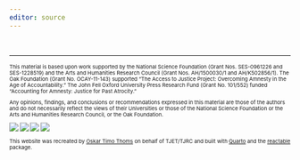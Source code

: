 ```yaml
---
editor: source
---
```


\

------------------------------------------------------------------------

::: {style="font-size: 67%;"}

This material is based upon work supported by the National Science Foundation (Grant Nos. SES-0961226 and SES-1228519) and the Arts and Humanities Research Council (Grant Nos. AH/1500030/1 and AH/K502856/1). The Oak Foundation (Grant No. OCAY-11-143) supported "The Access to Justice Project: Overcoming Amnesty in the Age of Accountability." The John Fell Oxford University Press Research Fund (Grant No. 101/552) funded "Accounting for Amnesty: Justice for Past Atrocity."

Any opinions, findings, and conclusions or recommendations expressed in this material are those of the authors and do not necessarily reflect the views of their Universities or those of the National Science Foundation or the Arts and Humanities Research Council, or the Oak Foundation.

[![](/images/nsf_logo.jpg){fig-alt="National Science Foundation"}](http://www.nsf.gov/) [![](/images/ahrc.jpg){fig-alt="Arts & Humanities Research Council"}](http://www.ahrc.ac.uk/Pages/Home.aspx) [![](/images/uofm.gif){fig-alt="University of Minnesota"}](http://www1.umn.edu/twincities/index.html) [![](/images/uoo.gif){fig-alt="University of Oxford"}](http://www.ox.ac.uk/)

This website was recreated by [Oskar Timo Thoms](https://oskarthoms.net) on behalf of TJET/TJRC and built with [Quarto](https://quarto.org/) and the [reactable](https://glin.github.io/reactable/) package.

:::

